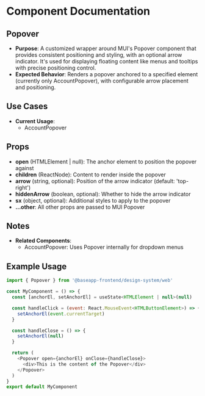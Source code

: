 
<Meta title="@baseapp-frontend | designSystem/Popovers/Popover" />

# Component Documentation

## Popover

- **Purpose**: A customized wrapper around MUI's Popover component that provides consistent positioning and styling, with an optional arrow indicator. It's used for displaying floating content like menus and tooltips with precise positioning control.
- **Expected Behavior**: Renders a popover anchored to a specified element (currently only AccountPopover), with configurable arrow placement and positioning.

## Use Cases

- **Current Usage**:
  - AccountPopover

## Props

- **open** (HTMLElement | null): The anchor element to position the popover against
- **children** (ReactNode): Content to render inside the popover
- **arrow** (string, optional): Position of the arrow indicator (default: 'top-right')
- **hiddenArrow** (boolean, optional): Whether to hide the arrow indicator
- **sx** (object, optional): Additional styles to apply to the popover
- **...other**: All other props are passed to MUI Popover

## Notes

- **Related Components**:
  - AccountPopover: Uses Popover internally for dropdown menus

## Example Usage

```javascript
import { Popover } from '@baseapp-frontend/design-system/web'

const MyComponent = () => {
  const [anchorEl, setAnchorEl] = useState<HTMLElement | null>(null)

  const handleClick = (event: React.MouseEvent<HTMLButtonElement>) => {
    setAnchorEl(event.currentTarget)
  }

  const handleClose = () => {
    setAnchorEl(null)
  }

  return (
    <Popover open={anchorEl} onClose={handleClose}>
      <div>This is the content of the Popover</div>
    </Popover>
  )
}
export default MyComponent
```
